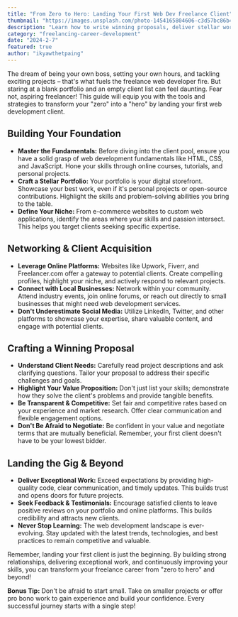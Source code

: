 ```yaml
---
title: "From Zero to Hero: Landing Your First Web Dev Freelance Client"
thumbnail: "https://images.unsplash.com/photo-1454165804606-c3d57bc86b40"
description: "Learn how to write winning proposals, deliver stellar work, and build a thriving freelance career."
category: "freelancing-career-development"
date: "2024-2-7"
featured: true
author: "ikyawthetpaing"
---
```


The dream of being your own boss, setting your own hours, and tackling exciting projects – that's what fuels the freelance web developer fire. But staring at a blank portfolio and an empty client list can feel daunting. Fear not, aspiring freelancer! This guide will equip you with the tools and strategies to transform your "zero" into a "hero" by landing your first web development client.

## Building Your Foundation

- **Master the Fundamentals:** Before diving into the client pool, ensure you have a solid grasp of web development fundamentals like HTML, CSS, and JavaScript. Hone your skills through online courses, tutorials, and personal projects.
- **Craft a Stellar Portfolio:** Your portfolio is your digital storefront. Showcase your best work, even if it's personal projects or open-source contributions. Highlight the skills and problem-solving abilities you bring to the table.
- **Define Your Niche:** From e-commerce websites to custom web applications, identify the areas where your skills and passion intersect. This helps you target clients seeking specific expertise.

## Networking & Client Acquisition

- **Leverage Online Platforms:** Websites like Upwork, Fiverr, and Freelancer.com offer a gateway to potential clients. Create compelling profiles, highlight your niche, and actively respond to relevant projects.
- **Connect with Local Businesses:** Network within your community. Attend industry events, join online forums, or reach out directly to small businesses that might need web development services.
- **Don't Underestimate Social Media:** Utilize LinkedIn, Twitter, and other platforms to showcase your expertise, share valuable content, and engage with potential clients.

## Crafting a Winning Proposal

- **Understand Client Needs:** Carefully read project descriptions and ask clarifying questions. Tailor your proposal to address their specific challenges and goals.
- **Highlight Your Value Proposition:** Don't just list your skills; demonstrate how they solve the client's problems and provide tangible benefits.
- **Be Transparent & Competitive:** Set fair and competitive rates based on your experience and market research. Offer clear communication and flexible engagement options.
- **Don't Be Afraid to Negotiate:** Be confident in your value and negotiate terms that are mutually beneficial. Remember, your first client doesn't have to be your lowest bidder.

## Landing the Gig & Beyond

- **Deliver Exceptional Work:** Exceed expectations by providing high-quality code, clear communication, and timely updates. This builds trust and opens doors for future projects.
- **Seek Feedback & Testimonials:** Encourage satisfied clients to leave positive reviews on your portfolio and online platforms. This builds credibility and attracts new clients.
- **Never Stop Learning:** The web development landscape is ever-evolving. Stay updated with the latest trends, technologies, and best practices to remain competitive and valuable.

Remember, landing your first client is just the beginning. By building strong relationships, delivering exceptional work, and continuously improving your skills, you can transform your freelance career from "zero to hero" and beyond!

**Bonus Tip:** Don't be afraid to start small. Take on smaller projects or offer pro bono work to gain experience and build your confidence. Every successful journey starts with a single step!
